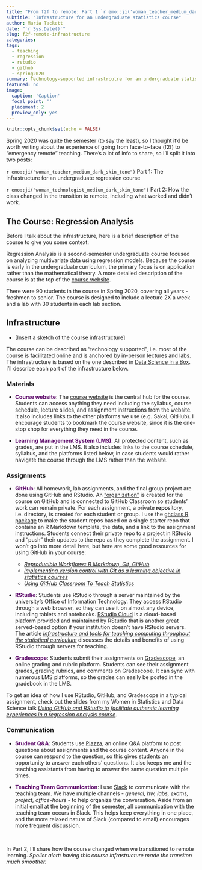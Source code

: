 ```yaml
---
title: "From f2f to remote: Part 1 `r emo::ji('woman_teacher_medium_dark_skin_tone')`" 
subtitle: "Infrastructure for an undergraduate statistics course"
author: Maria Tackett
date: "`r Sys.Date()`"
slug: f2f-remote-infrastructure
categories:
tags:
  - teaching
  - regression
  - rstudio
  - github
  - spring2020
summary: Technology-supported infrastrcutre for an undergraduate statistics course
featured: no
image: 
  caption: 'Caption'
  focal_point: ''
  placement: 2
  preview_only: yes
---
```


```r
knitr::opts_chunk$set(echo = FALSE)
```

<style>
.emph {
font-weight: 850; 
color: #671973;
}
</style>

Spring 2020 was quite the semester (to say the least), so I thought it'd be worth writing about the experience of going from face-to-face (f2f) to "emergency remote" teaching. There's a lot of info to share, so I'll split it into two posts: 

`r emo::ji("woman_teacher_medium_dark_skin_tone")` Part 1: The infrastructure for an undergraduate regression course

`r emo::ji("woman_technologist_medium_dark_skin_tone")` Part 2: How the class changed in the transition to remote, including what worked and didn't work. 

## The Course: Regression Analysis {#sta210}

Before I talk about the infrastructure, here is a brief description of the course to give you some context:

Regression Analysis is a second-semester undergraduate course focused on analyzing multivariate data using regression models. Because the course is early in the undergraduate curriculum, the primary focus is on application rather than the mathematical theory. A more detailed description of the course is at the top of the [course website](https://www2.stat.duke.edu/courses/Spring20/sta210.001/index.html). 

There were 90 students in the course in Spring 2020, covering all years - freshmen to senior. The course is designed to include a lecture 2X a week and a lab with 30 students in each lab section. 

## Infrastructure

- [Insert a sketch of the course infrastructure]

The course can be described as "technology supported", i.e. most of the course is facilitated online and is anchored by in-person lectures and labs. The infrastructure is based on the one described in [Data Science in a Box](https://datasciencebox.org/infrastructure/). I'll describe each part of the infrastructure below.


### Materials 

- <font class = "emph">Course website</font>: The [course website](https://www2.stat.duke.edu/courses/Spring20/sta210.001/index.html) is the central hub for the course. Students can access anything they need including the syllabus, course schedule, lecture slides, and assignment instructions from the website. It also includes links to the other platforms we use (e.g. Sakai, GitHub). I encourage students to bookmark the course website, since it is the one-stop shop for everything they need in the course. 

- <font class = "emph">Learning Management System (LMS)</font>: All protected content, such as grades, are put in the LMS. It also includes links to the course schedule, syllabus, and the platforms listed below, in case students would rather navigate the course through the LMS rather than the website. 

### Assignments

- <font class = "emph">GitHub</font>: All homework, lab assignments, and the final group project are done using GitHub and RStudio. An ["organization"](http://www.github.com/sta210-sp20) is created for the course on GitHub and is connected to GitHub Classroom so students' work can remain private. For each assignment, a private **repo**sitory, i.e. directory, is created for each student or group. I use the [ghclass R package](https://rundel.github.io/ghclass/) to make the student repos based on a single starter repo that contains an R Markdown template, the data, and a link to the assignment instructions. Students connect their private repo to a project in RStudio and "push" their updates to the repo as they complete the assignment. I won't go into more detail here, but here are some good resources for using GitHub in your course: 
    - [*Reproducible Workflows: R Markdown, Git, GitHub*](https://rstudio-conf-2020.github.io/design-ds-classroom/materials/05-github/slides/05-github.html#1)
    - [*Implementing version control with Git as a learning objective in statistics courses*](https://arxiv.org/abs/2001.01988)
    - [*Using GitHub Classroom To Teach Statistics*](https://amstat.tandfonline.com/doi/full/10.1080/10691898.2019.1617089#.XtbPQBNKgdU)


- <font class = "emph">RStudio</font>: Students use RStudio through a server maintained by the university's Office of Information Technology. They access RStudio through a web browser, so they can use it on almost any device, including tablets and notebooks. [RStudio Cloud](rstudio.cloud) is a cloud-based platform provided and maintained by RStudio that is another great served-based option if your institution doesn't have RStudio servers. The article [*Infrastructure and tools for teaching computing throughout the statistical curriculum*](https://peerj.com/preprints/3181/) discusses the details and benefits of using RStudio through servers for teaching.

- <font class = "emph">Gradescope</font>: Students submit their assignments on [Gradescope](https://www.gradescope.com/), an online grading and rubric platform. Students can see their assignment grades, grading rubrics, and comments on Gradescope. It can sync with numerous LMS platforms, so the grades can easily be posted in the gradebook in the LMS.

To get an idea of how I use RStudio, GitHub, and Gradescope in a typical assignment, check out the slides from my Women in Statistics and Data Science talk [*Using GitHub and RStudio to facilitate authentic learning experiences in a regression analysis course*](https://github.com/matackett/talks/blob/master/presentations/wsds-2019.pdf). 

### Communication

- <font class = "emph">Student Q&A</font>: Students use [Piazza](https://piazza.com/), an online Q&A platform to post questions about assignments and the course content. Anyone in the course can respond to the question, so this gives students an opportunity to answer each others' questions. It also keeps me and the teaching assistants from having to answer the same question multiple times.  

- <font class = "emph">Teaching Team Communication</font>: I use [Slack](https://slack.com/) to communicate with the teaching team. We have multiple channels - *general, hw, labs, exams, project, office-hours* - to help organize the conversation. Aside from an initial email at the beginning of the semester, all communication with the teaching team occurs in Slack. This helps keep everything in one place, and the more relaxed nature of Slack (compared to email) encourages more frequent discussion.

<br>

In Part 2, I'll share how the course changed when we transitioned to remote learning. *Spoiler alert: having this course infrastructure made the transiton much smoother.*

